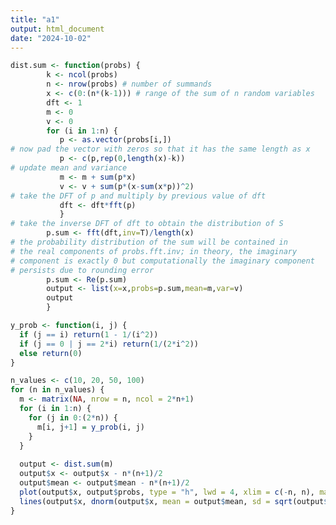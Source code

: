 ---
title: "a1"
output: html_document
date: "2024-10-02"
---

```{r}
dist.sum <- function(probs) {
        k <- ncol(probs) 
        n <- nrow(probs) # number of summands
        x <- c(0:(n*(k-1))) # range of the sum of n random variables
        dft <- 1
        m <- 0
        v <- 0
        for (i in 1:n) {
           p <- as.vector(probs[i,])
# now pad the vector with zeros so that it has the same length as x
           p <- c(p,rep(0,length(x)-k)) 
# update mean and variance
           m <- m + sum(p*x)
           v <- v + sum(p*(x-sum(x*p))^2)
# take the DFT of p and multiply by previous value of dft
           dft <- dft*fft(p)
           }
# take the inverse DFT of dft to obtain the distribution of S
        p.sum <- fft(dft,inv=T)/length(x)
# the probability distribution of the sum will be contained in
# the real components of probs.fft.inv; in theory, the imaginary
# component is exactly 0 but computationally the imaginary component
# persists due to rounding error
        p.sum <- Re(p.sum)
        output <- list(x=x,probs=p.sum,mean=m,var=v)
        output
        }
```

```{r}
y_prob <- function(i, j) {
  if (j == i) return(1 - 1/(i^2))
  if (j == 0 | j == 2*i) return(1/(2*i^2))
  else return(0)
}

n_values <- c(10, 20, 50, 100)
for (n in n_values) {
  m <- matrix(NA, nrow = n, ncol = 2*n+1)
  for (i in 1:n) {
    for (j in 0:(2*n)) {
      m[i, j+1] = y_prob(i, j)
    }
  }
  
  output <- dist.sum(m)
  output$x <- output$x - n*(n+1)/2
  output$mean <- output$mean - n*(n+1)/2
  plot(output$x, output$probs, type = "h", lwd = 4, xlim = c(-n, n), main = paste("Distribution of S_", n, sep = ""))
  lines(output$x, dnorm(output$x, mean = output$mean, sd = sqrt(output$var)), col = "red", lwd = 4)
}
```

